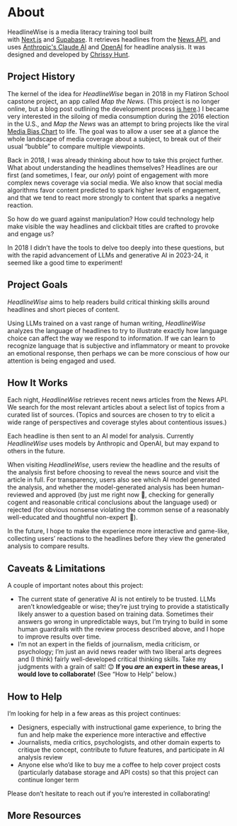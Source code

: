 # About

HeadlineWise is a media literacy training tool built with [Next.js](https://nextjs.org/) and [Supabase](https://supabase.com/). It retrieves headlines from the [News API](https://newsapi.org/), and uses [Anthropic's Claude AI](https://www.anthropic.com/) and [OpenAI](https://openai.com/) for headline analysis. It was designed and developed by [Chrissy Hunt](https://chrissyhunt.com).

## Project History

The kernel of the idea for _HeadlineWise_ began in 2018 in my Flatiron School capstone project, an app called _Map the News_. (This project is no longer online, but a blog post outlining the development process [is here](https://chrissyhunt.com/blog/map-the-news).) I became very interested in the siloing of media consumption during the 2016 election in the U.S., and _Map the News_ was an attempt to bring projects like the viral [Media Bias Chart](https://www.adfontesmedia.com/) to life. The goal was to allow a user see at a glance the whole landscape of media coverage about a subject, to break out of their usual “bubble” to compare multiple viewpoints.

Back in 2018, I was already thinking about how to take this project further. What about understanding the headlines themselves? Headlines are our first (and sometimes, I fear, our _only_) point of engagement with more complex news coverage via social media. We also know that social media algorithms favor content predicted to spark higher levels of engagement, and that we tend to react more strongly to content that sparks a negative reaction.

So how do we guard against manipulation? How could technology help make visible the way headlines and clickbait titles are crafted to provoke and engage us?

In 2018 I didn’t have the tools to delve too deeply into these questions, but with the rapid advancement of LLMs and generative AI in 2023-24, it seemed like a good time to experiment!

## Project Goals

_HeadlineWise_ aims to help readers build critical thinking skills around headlines and short pieces of content.

Using LLMs trained on a vast range of human writing, _HeadlineWise_ analyzes the language of headlines to try to illustrate exactly how language choice can affect the way we respond to information. If we can learn to recognize language that is subjective and inflammatory or meant to provoke an emotional response, then perhaps we can be more conscious of how our attention is being engaged and used.

## How It Works

Each night, _HeadlineWise_ retrieves recent news articles from the News API. We search for the most relevant articles about a select list of topics from a curated list of sources. (Topics and sources are chosen to try to elicit a wide range of perspectives and coverage styles about contentious issues.)

Each headline is then sent to an AI model for analysis. Currently _HeadlineWise_ uses models by Anthropic and OpenAI, but may expand to others in the future.

When visiting _HeadlineWise_, users review the headline and the results of the analysis first before choosing to reveal the news source and visit the article in full. For transparency, users also see which AI model generated the analysis, and whether the model-generated analysis has been human-reviewed and approved (by just me right now 👋, checking for generally cogent and reasonable critical conclusions about the language used) or rejected (for obvious nonsense violating the common sense of a reasonably well-educated and thoughtful non-expert 🫡).

In the future, I hope to make the experience more interactive and game-like, collecting users’ reactions to the headlines before they view the generated analysis to compare results.

## Caveats & Limitations

A couple of important notes about this project:

- The current state of generative AI is not entirely to be trusted. LLMs aren’t knowledgeable or wise; they’re just trying to provide a statistically likely answer to a question based on training data. Sometimes their answers go wrong in unpredictable ways, but I’m trying to build in some human guardrails with the review process described above, and I hope to improve results over time.
- I’m not an expert in the fields of journalism, media criticism, or psychology; I’m just an avid news reader with two liberal arts degrees and (I think) fairly well-developed critical thinking skills. Take my judgments with a grain of salt! 😊 **If you _are_ an expert in these areas, I would love to collaborate!** (See “How to Help” below.)

## How to Help

I’m looking for help in a few areas as this project continues:

- Designers, especially with instructional game experience, to bring the fun and help make the experience more interactive and effective
- Journalists, media critics, psychologists, and other domain experts to critique the concept, contribute to future features, and participate in AI analysis review
- Anyone else who’d like to buy me a coffee to help cover project costs (particularly database storage and API costs) so that this project can continue longer term

Please don’t hesitate to reach out if you’re interested in collaborating!

## More Resources
